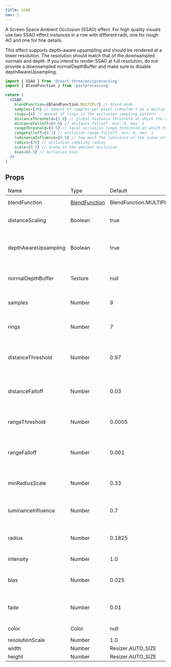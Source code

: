 ```yaml
---
title: SSAO
nav: 1
---
```


A Screen Space Ambient Occlusion (SSAO) effect.
For high quality visuals use two SSAO effect instances in a row with different radii, one for rough AO and one for fine details.

This effect supports depth-aware upsampling and should be rendered at a lower resolution. The resolution should match that of the downsampled normals and depth. If you intend to render SSAO at full resolution, do not provide a downsampled normalDepthBuffer and make sure to disable depthAwareUpsampling.

```jsx
import { SSAO } from '@react-three/postprocessing'
import { BlendFunction } from 'postprocessing'

return (
  <SSAO
    blendFunction={BlendFunction.MULTIPLY} // blend mode
    samples={30} // amount of samples per pixel (shouldn't be a multiple of the ring count)
    rings={4} // amount of rings in the occlusion sampling pattern
    distanceThreshold={1.0} // global distance threshold at which the occlusion effect starts to fade out. min: 0, max: 1
    distanceFalloff={0.0} // distance falloff. min: 0, max: 1
    rangeThreshold={0.5} // local occlusion range threshold at which the occlusion starts to fade out. min: 0, max: 1
    rangeFalloff={0.1} // occlusion range falloff. min: 0, max: 1
    luminanceInfluence={0.9} // how much the luminance of the scene influences the ambient occlusion
    radius={20} // occlusion sampling radius
    scale={0.5} // scale of the ambient occlusion
    bias={0.5} // occlusion bias
  />
)
```

## Props

<table class="params">
  <thead>
    <tr>
      <td>Name</td>
      <td>Type</td>
      <td>Default</td>
      <td>Description</td>
    </tr>
  </thead>
  <tbody>
    <tr>
      <td>blendFunction</td>
      <td>
        <a href="https://vanruesc.github.io/postprocessing/public/docs/variable/index.html#static-variable-BlendFunction">
          BlendFunction
        </a>
      </td>
      <td>BlendFunction.MULTIPLY</td>
      <td>The blend function of this effect.</td>
    </tr>
    <tr>
      <td>distanceScaling</td>
      <td>Boolean</td>
      <td>true</td>
      <td>Enables or disables distance-based radius scaling.</td>
    </tr>
    <tr>
      <td>depthAwareUpsampling</td>
      <td>Boolean</td>
      <td>true</td>
      <td>Enables or disables depth-aware upsampling. Has no effect if WebGL 2 is not supported.</td>
    </tr>
    <tr>
      <td>normalDepthBuffer</td>
      <td>Texture</td>
      <td>null</td>
      <td>
        A texture that contains downsampled scene normals and depth. See
        <a href="https://vanruesc.github.io/postprocessing/public/docs/class/src/passes/DepthDownsamplingPass.js~DepthDownsamplingPass.html">
          DepthDownsamplingPass
        </a>
      </td>
    </tr>
    <tr>
      <td>samples</td>
      <td>Number</td>
      <td>9</td>
      <td>The amount of samples per pixel. Should not be a multiple of the ring count.</td>
    </tr>
    <tr>
      <td>rings</td>
      <td>Number</td>
      <td>7</td>
      <td>The amount of spiral turns in the occlusion sampling pattern. Should be a prime number.</td>
    </tr>
    <tr>
      <td>distanceThreshold</td>
      <td>Number</td>
      <td>0.97</td>
      <td>A global distance threshold at which the occlusion effect starts to fade out. Range [0.0, 1.0].</td>
    </tr>
    <tr>
      <td>distanceFalloff</td>
      <td>Number</td>
      <td>0.03</td>
      <td>The distance falloff. Influences the smoothness of the overall occlusion cutoff. Range [0.0, 1.0].</td>
    </tr>
    <tr>
      <td>rangeThreshold</td>
      <td>Number</td>
      <td>0.0005</td>
      <td>A local occlusion range threshold at which the occlusion starts to fade out. Range [0.0, 1.0].</td>
    </tr>
    <tr>
      <td>rangeFalloff</td>
      <td>Number</td>
      <td>0.001</td>
      <td>The occlusion range falloff. Influences the smoothness of the proximity cutoff. Range [0.0, 1.0].</td>
    </tr>
    <tr>
      <td>minRadiusScale</td>
      <td>Number</td>
      <td>0.33</td>
      <td>The minimum radius scale. Has no effect if distance scaling is disabled.</td>
    </tr>
    <tr>
      <td>luminanceInfluence</td>
      <td>Number</td>
      <td>0.7</td>
      <td>Determines how much the luminance of the scene influences the ambient occlusion.</td>
    </tr>
    <tr>
      <td>radius</td>
      <td>Number</td>
      <td>0.1825</td>
      <td>The occlusion sampling radius, expressed as a resolution independent scale. Range [1e-6, 1.0].</td>
    </tr>
    <tr>
      <td>intensity</td>
      <td>Number</td>
      <td>1.0</td>
      <td>The intensity of the ambient occlusion.</td>
    </tr>
    <tr>
      <td>bias</td>
      <td>Number</td>
      <td>0.025</td>
      <td>An occlusion bias. Eliminates artifacts caused by depth discontinuities.</td>
    </tr>
    <tr>
      <td>fade</td>
      <td>Number</td>
      <td>0.01</td>
      <td>Influences the smoothness of the shadows. A lower value results in higher contrast.</td>
    </tr>
    <tr>
      <td>color</td>
      <td>Color</td>
      <td>null</td>
      <td>The color of the ambient occlusion.</td>
    </tr>
    <tr>
      <td>resolutionScale</td>
      <td>Number</td>
      <td>1.0</td>
      <td>The resolution scale.</td>
    </tr>
    <tr>
      <td>width</td>
      <td>Number</td>
      <td>Resizer.AUTO_SIZE</td>
      <td>The render width.</td>
    </tr>
    <tr>
      <td>height</td>
      <td>Number</td>
      <td>Resizer.AUTO_SIZE</td>
      <td>The render height.</td>
    </tr>
  </tbody>
</table>

